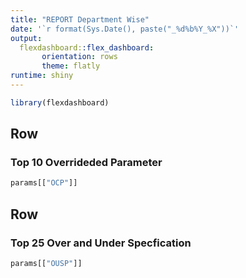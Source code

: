 ```yaml
---
title: "REPORT Department Wise"
date: '`r format(Sys.Date(), paste("_%d%b%Y_%X"))`'
output:
  flexdashboard::flex_dashboard:
       orientation: rows
       theme: flatly
runtime: shiny
---
```

```r
library(flexdashboard)
```

Row 
-----------------------------------------------------------------------

### Top 10 Overrideded Parameter
```r
params[["OCP"]]
```


Row 
-----------------------------------------------------------------------

### Top 25 Over and Under Specfication
```r
params[["OUSP"]]
```